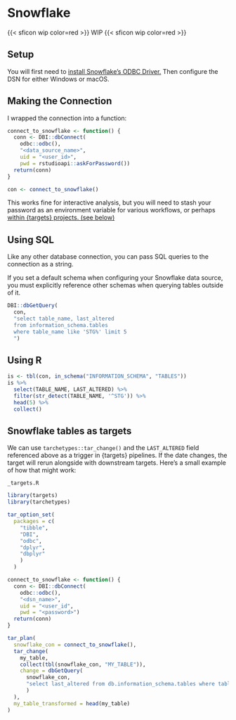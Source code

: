 # Snowflake

{{< sficon wip color=red >}} WIP {{< sficon wip color=red >}}

## Setup

You will first need to [install Snowflake's ODBC Driver.](https://docs.snowflake.com/en/developer-guide/odbc/odbc) Then configure the DSN for either Windows or macOS.

## Making the Connection

I wrapped the connection into a function:

```r
connect_to_snowflake <- function() {
  conn <- DBI::dbConnect(
    odbc::odbc(), 
    "<data_source_name>", 
    uid = "<user_id>", 
    pwd = rstudioapi::askForPassword())
  return(conn)
}

con <- connect_to_snowflake()
```

This works fine for interactive analysis, but you will need to stash your password as an environment variable for various workflows, or perhaps [within {targets} projects. (see below)](https://github.com/ropensci/targets)

## Using SQL

Like any other database connection, you can pass SQL queries to the connection as a string.

::: callout-warning
If you set a default schema when configuring your Snowflake data source, you must explicitly reference other schemas when querying tables outside of it.
:::

```r
DBI::dbGetQuery(
  con,
  "select table_name, last_altered
  from information_schema.tables 
  where table_name like 'STG%' limit 5
  ")
```

## Using R

```r
is <- tbl(con, in_schema("INFORMATION_SCHEMA", "TABLES"))
is %>% 
  select(TABLE_NAME, LAST_ALTERED) %>% 
  filter(str_detect(TABLE_NAME, '^STG')) %>%
  head(5) %>% 
  collect()
```

## Snowflake tables as targets

We can use `tarchetypes::tar_change()` and the `LAST_ALTERED` field referenced above as a trigger in {targets} pipelines. If the date changes, the target will rerun alongside with downstream targets. Here's a small example of how that might work:

`_targets.R`

```r
library(targets)
library(tarchetypes)

tar_option_set(
  packages = c(
    "tibble",
    "DBI",
    "odbc",
    "dplyr",
    "dbplyr"
    )
  )

connect_to_snowflake <- function() {
  conn <- DBI::dbConnect(
    odbc::odbc(),
    "<dsn_name>",
    uid = "<user_id",
    pwd = "<password>")
  return(conn)
}

tar_plan(
  snowflake_con = connect_to_snowflake(),
  tar_change(
    my_table,
    collect(tbl(snowflake_con, "MY_TABLE")),
    change = dbGetQuery(
      snowflake_con,
      "select last_altered from db.information_schema.tables where table_name = 'MY_TABLE' and table_schema = 'PROD'"
      )
  ),
  my_table_transformed = head(my_table)
)
```
